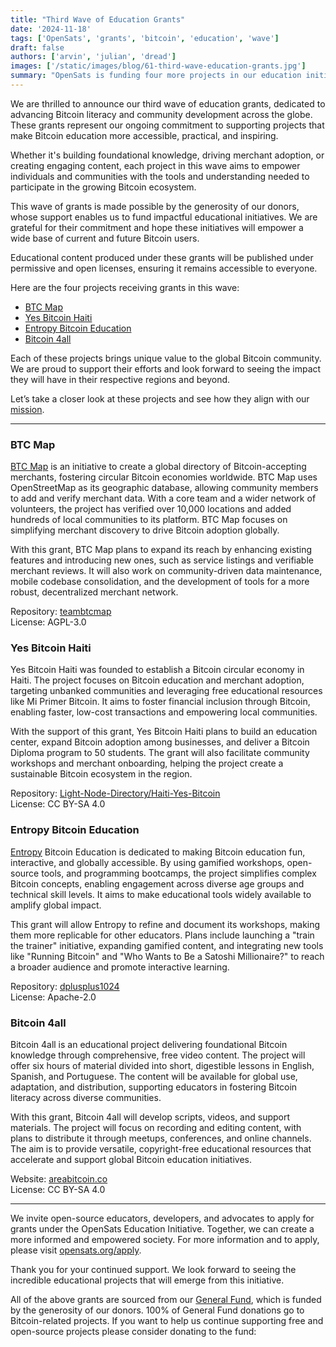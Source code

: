 ```yaml
---
title: "Third Wave of Education Grants"
date: '2024-11-18'
tags: ['OpenSats', 'grants', 'bitcoin', 'education', 'wave']
draft: false
authors: ['arvin', 'julian', 'dread']
images: ['/static/images/blog/61-third-wave-education-grants.jpg']
summary: "OpenSats is funding four more projects in our education initiative."
---
```


We are thrilled to announce our third wave of education grants, dedicated to
advancing Bitcoin literacy and community development across the globe. These
grants represent our ongoing commitment to supporting projects that make Bitcoin
education more accessible, practical, and inspiring.

Whether it's building foundational knowledge, driving merchant adoption, or
creating engaging content, each project in this wave aims to empower individuals
and communities with the tools and understanding needed to participate in the
growing Bitcoin ecosystem.

This wave of grants is made possible by the generosity of our donors, whose
support enables us to fund impactful educational initiatives. We are grateful
for their commitment and hope these initiatives will empower a wide base of
current and future Bitcoin users.

Educational content produced under these grants will be published under
permissive and open licenses, ensuring it remains accessible to everyone.

Here are the four projects receiving grants in this wave:

- [BTC Map](#btc-map)  
- [Yes Bitcoin Haiti](#yes-bitcoin-haiti)  
- [Entropy Bitcoin Education](#entropy-bitcoin-education)  
- [Bitcoin 4all](#bitcoin-4all)  

Each of these projects brings unique value to the global Bitcoin community. We
are proud to support their efforts and look forward to seeing the impact they
will have in their respective regions and beyond.

<center>
    <DonateToGeneralFundButton/>
</center>

Let’s take a closer look at these projects and see how they align with our
[mission](/mission).

---

### BTC Map

[BTC Map](https://btcmap.org/) is an initiative to create a global directory of
Bitcoin-accepting merchants, fostering circular Bitcoin economies worldwide. BTC
Map uses OpenStreetMap as its geographic database, allowing community members to
add and verify merchant data. With a core team and a wider network of
volunteers, the project has verified over 10,000 locations and added hundreds of
local communities to its platform. BTC Map focuses on simplifying merchant
discovery to drive Bitcoin adoption globally.

With this grant, BTC Map plans to expand its reach by enhancing existing
features and introducing new ones, such as service listings and verifiable
merchant reviews. It will also work on community-driven data maintenance, mobile
codebase consolidation, and the development of tools for a more robust,
decentralized merchant network.

Repository: [teambtcmap](https://github.com/teambtcmap)  
License: AGPL-3.0

### Yes Bitcoin Haiti

Yes Bitcoin Haiti was founded to establish a Bitcoin circular economy in Haiti.
The project focuses on Bitcoin education and merchant adoption, targeting
unbanked communities and leveraging free educational resources like Mi Primer
Bitcoin. It aims to foster financial inclusion through Bitcoin, enabling faster,
low-cost transactions and empowering local communities.

With the support of this grant, Yes Bitcoin Haiti plans to build an education
center, expand Bitcoin adoption among businesses, and deliver a Bitcoin Diploma
program to 50 students. The grant will also facilitate community workshops and
merchant onboarding, helping the project create a sustainable Bitcoin ecosystem
in the region.

Repository:
[Light-Node-Directory/Haiti-Yes-Bitcoin](https://github.com/MyFirstBitcoin/Light-Node-Directory/tree/main/Haiti%20-%20Yes%20Bitcoin)  
License: CC BY-SA 4.0

### Entropy Bitcoin Education

[Entropy](https://entropy.page/pow.html) Bitcoin Education is dedicated to
making Bitcoin education fun, interactive, and globally accessible. By using
gamified workshops, open-source tools, and programming bootcamps, the project
simplifies complex Bitcoin concepts, enabling engagement across diverse age
groups and technical skill levels. It aims to make educational tools widely
available to amplify global impact.

This grant will allow Entropy to refine and document its workshops, making them
more replicable for other educators. Plans include launching a "train the
trainer" initiative, expanding gamified content, and integrating new tools like
"Running Bitcoin" and "Who Wants to Be a Satoshi Millionaire?" to reach a
broader audience and promote interactive learning.

Repository: [dplusplus1024](https://github.com/dplusplus1024)  
License: Apache-2.0

### Bitcoin 4all

Bitcoin 4all is an educational project delivering foundational Bitcoin knowledge
through comprehensive, free video content. The project will offer six hours of
material divided into short, digestible lessons in English, Spanish, and
Portuguese. The content will be available for global use, adaptation, and
distribution, supporting educators in fostering Bitcoin literacy across diverse
communities.

With this grant, Bitcoin 4all will develop scripts, videos, and support
materials. The project will focus on recording and editing content, with plans
to distribute it through meetups, conferences, and online channels. The aim is
to provide versatile, copyright-free educational resources that accelerate and
support global Bitcoin education initiatives.

Website: [areabitcoin.co](http://areabitcoin.co)  
License: CC BY-SA 4.0

---

We invite open-source educators, developers, and advocates to apply for grants under the
OpenSats Education Initiative. Together, we can create a more informed and
empowered society. For more information and to apply, please visit
[opensats.org/apply](/apply).

Thank you for your continued support. We look forward to seeing the incredible
educational projects that will emerge from this initiative.

All of the above grants are sourced from our [General Fund](/funds/general),
which is funded by the generosity of our donors. 100% of General Fund donations
go to Bitcoin-related projects. If you want to help us continue supporting free
and open-source projects please consider donating to the fund:

<center>
    <DonateToGeneralFundButton/>
</center>
